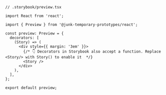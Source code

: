 ```tsx
// .storybook/preview.tsx

import React from 'react';

import { Preview } from '@junk-temporary-prototypes/react';

const preview: Preview = {
  decorators: [
    (Story) => (
      <div style={{ margin: '3em' }}>
        {/* 👇 Decorators in Storybook also accept a function. Replace <Story/> with Story() to enable it  */}
        <Story />
      </div>
    ),
  ],
};

export default preview;
```
